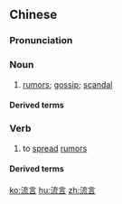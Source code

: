 ==Chinese==
{{zh-forms}}

===Pronunciation===
{{zh-pron
|m=liúyán
|mn=liû-giân
|cat=n,v
}}

===Noun===
{{zh-noun}}

# [[rumors]]; [[gossip]]; [[scandal]]

====Derived terms====
{{zh-der|流言蜚語|流言混語|流言飛文}}

===Verb===
{{zh-verb}}

# {{lb|zh|literary}} to [[spread]] [[rumor]]s

====Derived terms====
{{zh-der|流言惑眾}}

[[ko:流言]]
[[hu:流言]]
[[zh:流言]]